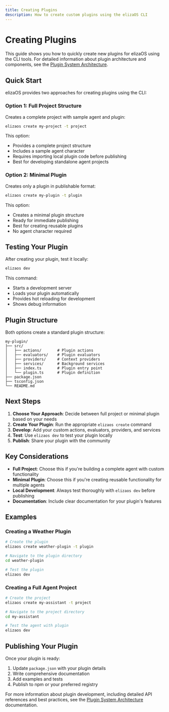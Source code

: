 ```yaml
---
title: Creating Plugins
description: How to create custom plugins using the elizaOS CLI
---
```


# Creating Plugins

This guide shows you how to quickly create new plugins for elizaOS using the CLI tools. For detailed information about plugin architecture and components, see the [Plugin System Architecture](/docs/core-concepts/architecture/plugin-system).

## Quick Start

elizaOS provides two approaches for creating plugins using the CLI:

### Option 1: Full Project Structure

Creates a complete project with sample agent and plugin:

```bash
elizaos create my-project -t project
```

This option:
- Provides a complete project structure
- Includes a sample agent character
- Requires importing local plugin code before publishing
- Best for developing standalone agent projects

### Option 2: Minimal Plugin

Creates only a plugin in publishable format:

```bash
elizaos create my-plugin -t plugin
```

This option:
- Creates a minimal plugin structure
- Ready for immediate publishing
- Best for creating reusable plugins
- No agent character required

## Testing Your Plugin

After creating your plugin, test it locally:

```bash
elizaos dev
```

This command:
- Starts a development server
- Loads your plugin automatically
- Provides hot reloading for development
- Shows debug information

## Plugin Structure

Both options create a standard plugin structure:

```
my-plugin/
├── src/
│   ├── actions/       # Plugin actions
│   ├── evaluators/    # Plugin evaluators
│   ├── providers/     # Context providers
│   ├── services/      # Background services
│   ├── index.ts       # Plugin entry point
│   └── plugin.ts      # Plugin definition
├── package.json
├── tsconfig.json
└── README.md
```

## Next Steps

1. **Choose Your Approach**: Decide between full project or minimal plugin based on your needs
2. **Create Your Plugin**: Run the appropriate `elizaos create` command
3. **Develop**: Add your custom actions, evaluators, providers, and services
4. **Test**: Use `elizaos dev` to test your plugin locally
5. **Publish**: Share your plugin with the community

## Key Considerations

- **Full Project**: Choose this if you're building a complete agent with custom functionality
- **Minimal Plugin**: Choose this if you're creating reusable functionality for multiple agents
- **Local Development**: Always test thoroughly with `elizaos dev` before publishing
- **Documentation**: Include clear documentation for your plugin's features

## Examples

### Creating a Weather Plugin

```bash
# Create the plugin
elizaos create weather-plugin -t plugin

# Navigate to the plugin directory
cd weather-plugin

# Test the plugin
elizaos dev
```

### Creating a Full Agent Project

```bash
# Create the project
elizaos create my-assistant -t project

# Navigate to the project directory
cd my-assistant

# Test the agent with plugin
elizaos dev
```

## Publishing Your Plugin

Once your plugin is ready:

1. Update `package.json` with your plugin details
2. Write comprehensive documentation
3. Add examples and tests
4. Publish to npm or your preferred registry

For more information about plugin development, including detailed API references and best practices, see the [Plugin System Architecture](/docs/core-concepts/architecture/plugin-system) documentation.